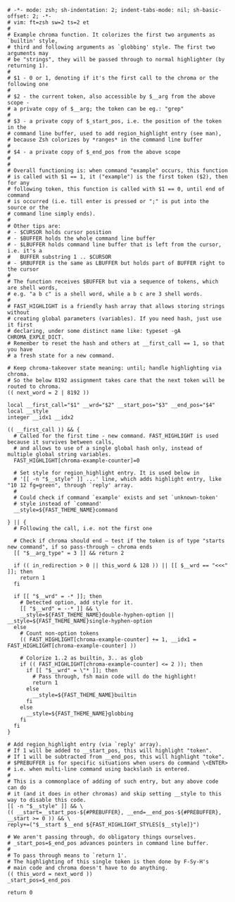 ```shell title="→chroma/-example.ch" showLineNumbers
# -*- mode: zsh; sh-indentation: 2; indent-tabs-mode: nil; sh-basic-offset: 2; -*-
# vim: ft=zsh sw=2 ts=2 et
#
# Example chroma function. It colorizes the first two arguments as `builtin' style,
# third and following arguments as `globbing' style. The first two arguments may
# be "strings", they will be passed through to normal highlighter (by returning 1).
#
# $1 - 0 or 1, denoting if it's the first call to the chroma or the following one
#
# $2 - the current token, also accessible by $__arg from the above scope -
# a private copy of $__arg; the token can be eg.: "grep"
#
# $3 - a private copy of $_start_pos, i.e. the position of the token in the
# command line buffer, used to add region_highlight entry (see man),
# because Zsh colorizes by *ranges* in the command line buffer
#
# $4 - a private copy of $_end_pos from the above scope
#
#
# Overall functioning is: when command "example" occurs, this function
# is called with $1 == 1, it ("example") is the first token ($2), then for any
# following token, this function is called with $1 == 0, until end of command
# is occurred (i.e. till enter is pressed or ";" is put into the source or the
# command line simply ends).
#
# Other tips are:
# - $CURSOR holds cursor position
# - $BUFFER holds the whole command line buffer
# - $LBUFFER holds command line buffer that is left from the cursor, i.e. it's a
#   BUFFER substring 1 .. $CURSOR
# - $RBUFFER is the same as LBUFFER but holds part of BUFFER right to the cursor
#
# The function receives $BUFFER but via a sequence of tokens, which are shell words,
# e.g. "a b c" is a shell word, while a b c are 3 shell words.
#
# FAST_HIGHLIGHT is a friendly hash array that allows storing strings without
# creating global parameters (variables). If you need hash, just use it first
# declaring, under some distinct name like: typeset -gA CHROMA_EXPLE_DICT.
# Remember to reset the hash and others at __first_call == 1, so that you have
# a fresh state for a new command.

# Keep chroma-takeover state meaning: until; handle highlighting via chroma.
# So the below 8192 assignment takes care that the next token will be routed to chroma.
(( next_word = 2 | 8192 ))

local __first_call="$1" __wrd="$2" __start_pos="$3" __end_pos="$4"
local __style
integer __idx1 __idx2

(( __first_call )) && {
  # Called for the first time - new command. FAST_HIGHLIGHT is used because it survives between calls,
  # and allows to use of a single global hash only, instead of multiple global string variables.
  FAST_HIGHLIGHT[chroma-example-counter]=0

  # Set style for region_highlight entry. It is used below in
  # '[[ -n "$__style" ]] ...' line, which adds highlight entry, like "10 12 fg=green", through `reply' array.
  #
  # Could check if command `example' exists and set `unknown-token'
  # style instead of `command'
  __style=${FAST_THEME_NAME}command

} || {
  # Following the call, i.e. not the first one

  # Check if chroma should end – test if the token is of type "starts new command", if so pass-through – chroma ends
  [[ "$__arg_type" = 3 ]] && return 2

  if (( in_redirection > 0 || this_word & 128 )) || [[ $__wrd == "<<<" ]]; then
    return 1
  fi

  if [[ "$__wrd" = -* ]]; then
    # Detected option, add style for it.
    [[ "$__wrd" = --* ]] && \
    __style=${FAST_THEME_NAME}double-hyphen-option || __style=${FAST_THEME_NAME}single-hyphen-option
  else
    # Count non-option tokens
    (( FAST_HIGHLIGHT[chroma-example-counter] += 1, __idx1 = FAST_HIGHLIGHT[chroma-example-counter] ))

    # Colorize 1..2 as builtin, 3.. as glob
    if (( FAST_HIGHLIGHT[chroma-example-counter] <= 2 )); then
      if [[ "$__wrd" = \"* ]]; then
        # Pass through, fsh main code will do the highlight!
        return 1
      else
        __style=${FAST_THEME_NAME}builtin
      fi
    else
      __style=${FAST_THEME_NAME}globbing
    fi
  fi
}

# Add region_highlight entry (via `reply' array).
# If 1 will be added to __start_pos, this will highlight "token".
# If 1 will be subtracted from __end_pos, this will highlight "toke".
# $PREBUFFER is for specific situations when users do command \<ENTER>
# i.e. when multi-line command using backslash is entered.
#
# This is a commonplace of adding of such entry, but any above code can do
# it (and it does in other chromas) and skip setting __style to this way to disable this code.
[[ -n "$__style" ]] && \
(( __start=__start_pos-${#PREBUFFER}, __end=__end_pos-${#PREBUFFER}, __start >= 0 )) && \
reply+=("$__start $__end ${FAST_HIGHLIGHT_STYLES[$__style]}")

# We aren't passing through, do obligatory things ourselves.
# _start_pos=$_end_pos advances pointers in command line buffer.
#
# To pass through means to `return 1'.
# The highlighting of this single token is then done by F-Sy-H's
# main code and chroma doesn't have to do anything.
(( this_word = next_word ))
_start_pos=$_end_pos

return 0
```
